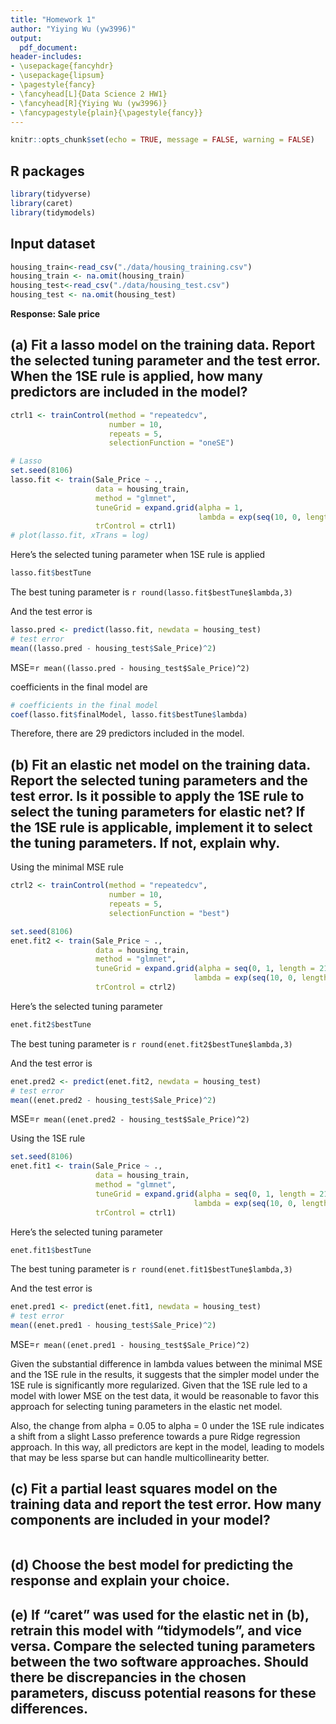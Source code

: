 ```yaml
---
title: "Homework 1" 
author: "Yiying Wu (yw3996)"
output:
  pdf_document:
header-includes:
- \usepackage{fancyhdr}
- \usepackage{lipsum}
- \pagestyle{fancy}
- \fancyhead[L]{Data Science 2 HW1}
- \fancyhead[R]{Yiying Wu (yw3996)}
- \fancypagestyle{plain}{\pagestyle{fancy}}
--- 
```


```r
knitr::opts_chunk$set(echo = TRUE, message = FALSE, warning = FALSE)
```

## R packages
```r
library(tidyverse)
library(caret)
library(tidymodels)
```

## Input dataset
```r
housing_train<-read_csv("./data/housing_training.csv")
housing_train <- na.omit(housing_train)
housing_test<-read_csv("./data/housing_test.csv")
housing_test <- na.omit(housing_test)
```

**Response: Sale price**

## (a) Fit a lasso model on the training data. Report the selected tuning parameter and the test error. When the 1SE rule is applied, how many predictors are included in the model?

```r
ctrl1 <- trainControl(method = "repeatedcv", 
                      number = 10,
                      repeats = 5,
                      selectionFunction = "oneSE")

# Lasso 
set.seed(8106)
lasso.fit <- train(Sale_Price ~ .,
                   data = housing_train,
                   method = "glmnet",
                   tuneGrid = expand.grid(alpha = 1, 
                                          lambda = exp(seq(10, 0, length = 200))),
                   trControl = ctrl1)
# plot(lasso.fit, xTrans = log)
```
Here's the selected tuning parameter when 1SE rule is applied
```r
lasso.fit$bestTune
```
The best tuning parameter is `r round(lasso.fit$bestTune$lambda,3)`

And the test error is
```r
lasso.pred <- predict(lasso.fit, newdata = housing_test)
# test error
mean((lasso.pred - housing_test$Sale_Price)^2)
```
MSE=`r mean((lasso.pred - housing_test$Sale_Price)^2)`

coefficients in the final model are
```r
# coefficients in the final model
coef(lasso.fit$finalModel, lasso.fit$bestTune$lambda)
```

Therefore, there are 29 predictors included in the model.

## (b) Fit an elastic net model on the training data. Report the selected tuning parameters and the test error. Is it possible to apply the 1SE rule to select the tuning parameters for elastic net? If the 1SE rule is applicable, implement it to select the tuning parameters. If not, explain why.

Using the minimal MSE rule
```r
ctrl2 <- trainControl(method = "repeatedcv", 
                      number = 10,
                      repeats = 5,
                      selectionFunction = "best")

set.seed(8106)
enet.fit2 <- train(Sale_Price ~ .,
                   data = housing_train,
                   method = "glmnet",
                   tuneGrid = expand.grid(alpha = seq(0, 1, length = 21), 
                                         lambda = exp(seq(10, 0, length = 200))),
                   trControl = ctrl2)
```
Here's the selected tuning parameter
```r
enet.fit2$bestTune
```
The best tuning parameter is `r round(enet.fit2$bestTune$lambda,3)`

And the test error is
```r
enet.pred2 <- predict(enet.fit2, newdata = housing_test)
# test error
mean((enet.pred2 - housing_test$Sale_Price)^2)
```
MSE=`r mean((enet.pred2 - housing_test$Sale_Price)^2)`

Using the 1SE rule
```r
set.seed(8106)
enet.fit1 <- train(Sale_Price ~ .,
                   data = housing_train,
                   method = "glmnet",
                   tuneGrid = expand.grid(alpha = seq(0, 1, length = 21), 
                                         lambda = exp(seq(10, 0, length = 200))),
                   trControl = ctrl1)
```
Here's the selected tuning parameter
```r
enet.fit1$bestTune
```
The best tuning parameter is `r round(enet.fit1$bestTune$lambda,3)`

And the test error is
```r
enet.pred1 <- predict(enet.fit1, newdata = housing_test)
# test error
mean((enet.pred1 - housing_test$Sale_Price)^2)
```
MSE=`r mean((enet.pred1 - housing_test$Sale_Price)^2)`

Given the substantial difference in lambda values between the minimal MSE and the 1SE rule in the results, it suggests that the simpler model under the 1SE rule is significantly more regularized. Given that the 1SE rule led to a model with lower MSE on the test data, it would be reasonable to favor this approach for selecting tuning parameters in the elastic net model.

Also, the change from alpha = 0.05 to alpha = 0 under the 1SE rule indicates a shift from a slight Lasso preference towards a pure Ridge regression approach. In this way, all predictors are kept in the model, leading to models that may be less sparse but can handle multicollinearity better. 

## (c) Fit a partial least squares model on the training data and report the test error. How many components are included in your model?

```r

```


## (d) Choose the best model for predicting the response and explain your choice.

## (e) If “caret” was used for the elastic net in (b), retrain this model with “tidymodels”, and vice versa. Compare the selected tuning parameters between the two software approaches. Should there be discrepancies in the chosen parameters, discuss potential reasons for these differences.